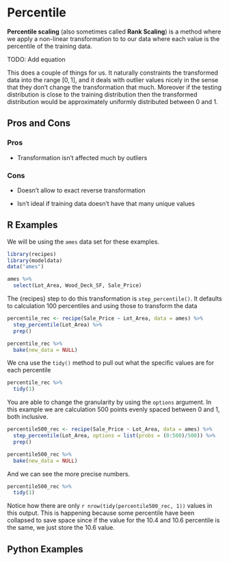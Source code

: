 # Percentile {#sec-percentile}

**Percentile scaling** (also sometimes called **Rank Scaling**) is a method where we apply a non-linear transformation to to our data where each value is the percentile of the training data.

TODO: Add equation

This does a couple of things for us. It naturally constraints the transformed data into the range $[0, 1]$, and it deals with outlier values nicely in the sense that they don't change the transformation that much. Moreover if the testing distribution is close to the training distribution then the transformed distribution would be approximately uniformly distributed between 0 and 1.

## Pros and Cons

### Pros

-   Transformation isn't affected much by outliers

### Cons

-   Doesn't allow to exact reverse transformation

-   Isn't ideal if training data doesn't have that many unique values

## R Examples

We will be using the `ames` data set for these examples.

```r
library(recipes)
library(modeldata)
data("ames")

ames %>%
  select(Lot_Area, Wood_Deck_SF, Sale_Price)
```

The {recipes} step to do this transformation is `step_percentile()`. It defaults to calculation 100 percentiles and using those to transform the data

```r
percentile_rec <- recipe(Sale_Price ~ Lot_Area, data = ames) %>%
  step_percentile(Lot_Area) %>%
  prep()

percentile_rec %>%
  bake(new_data = NULL)
```

We cna use the `tidy()` method to pull out what the specific values are for each percentile

```r
percentile_rec %>%
  tidy(1)
```

You are able to change the granularity by using the `options` argument. In this example we are calculation 500 points evenly spaced between 0 and 1, both inclusive.

```r
percentile500_rec <- recipe(Sale_Price ~ Lot_Area, data = ames) %>%
  step_percentile(Lot_Area, options = list(probs = (0:500)/500)) %>%
  prep()

percentile500_rec %>%
  bake(new_data = NULL)
```

And we can see the more precise numbers.

```r
percentile500_rec %>%
  tidy(1)
```

Notice how there are only `r nrow(tidy(percentile500_rec, 1))` values in this output. This is happening because some percentile have been collapsed to save space since if the value for the 10.4 and 10.6 percentile is the same, we just store the 10.6 value.

## Python Examples
